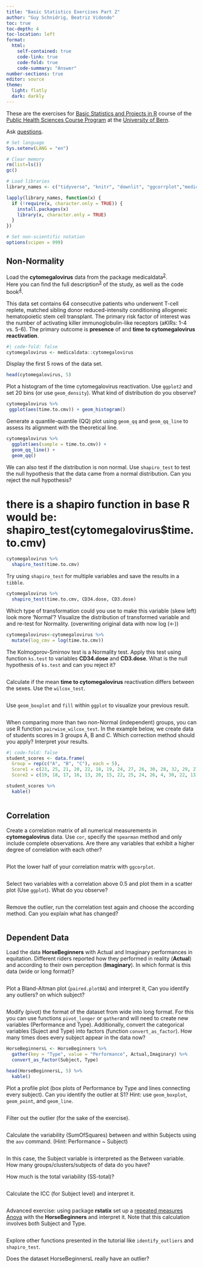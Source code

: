 ```yaml
---
title: "Basic Statistics Exercises Part 2"
author: "Guy Schnidrig, Beatriz Vidondo"
toc: true
toc-depth: 4
toc-location: left
format: 
  html:
    self-contained: true
    code-link: true
    code-fold: true
    code-summary: "Answer"
number-sections: true
editor: source
theme:
  light: flatly
  dark: darkly
---
```


These are the exercises for [Basic Statistics and Projects in R](https://zuw.me/kurse/dt.php?kid=4474) course of the [Public Health Sciences Course Program](https://www.medizin.unibe.ch/studies/study_programs/phs_course_program) at the [University of Bern](https://www.unibe.ch/). 

Ask [questions](https://app.sli.do/event/xpuz3U7hL5xXPjtRVmwfw7). 

```r
# Set language
Sys.setenv(LANG = "en")

# Clear memory
rm(list=ls())
gc()

# Load libraries
library_names <- c("tidyverse", "knitr", "downlit", "ggcorrplot","medicaldata", "rstatix", "datarium","PairedData")

lapply(library_names, function(x) {
  if (!require(x, character.only = TRUE)) {
    install.packages(x)
    library(x, character.only = TRUE)
  }
})

# Set non-scientific notation
options(scipen = 999)
```

## Non-Normality

Load the **cytomegalovirus** data from the package medicaldata^[2](https://cran.r-project.org/web/packages/medicaldata/index.html)^.\
Here you can find the full description^[3](https://www.causeweb.org/tshs/datasets/Cytomegalovirus%20Dataset%20Introduction.pdf)^ of the study, as well as the code book^[4](https://www.causeweb.org/tshs/datasets/Cytomegalovirus%20Data%20Dictionary.pdf)^.

This data set contains 64 consecutive patients who underwent T-cell replete, matched sibling donor reduced-intensity conditioning allogeneic hematopoietic stem cell transplant. The primary risk factor of interest was the number of activating killer immunoglobulin-like receptors (aKIRs: 1-4 vs. 5-6). The primary outcome is **presence** of and **time to cytomegalovirus reactivation**.

```r
#| code-fold: false
cytomegalovirus <- medicaldata::cytomegalovirus
```

Display the first 5 rows of the data set.

```r
head(cytomegalovirus, 5)
```

Plot a histogram of the time cytomegalovirus reactivation. Use `ggplot2` and set 20 bins (or use `geom_density`). What kind of distribution do you observe?

```r
cytomegalovirus %>%
 ggplot(aes(time.to.cmv)) + geom_histogram()

```

Generate a quantile-quantile (QQ) plot using `geom_qq` and `geom_qq_line` to assess its alignment with the theoretical line.

```r
cytomegalovirus %>%
  ggplot(aes(sample = time.to.cmv)) +
  geom_qq_line() +
  geom_qq()
```

We can also test if the distribution is non normal. Use `shapiro_test` to test the null hypothesis that the data came from a normal distribution. Can you reject the null hypothesis?

# there is a shapiro function in base R would be: shapiro_test(cytomegalovirus$time.to.cmv) 
```r
cytomegalovirus %>%
  shapiro_test(time.to.cmv)
```

Try using `shapiro_test` for multiple variables and save the results in a `tibble`.

```r
cytomegalovirus %>%
  shapiro_test(time.to.cmv, CD34.dose, CD3.dose)
```

Which type of transformation could you use to make this variable (skew left) look more 'Normal'? Visualize the distribution of transformed variable and and re-test for Normality. 
(overwriting original data with now log (<-))

```r
cytomegalovirus<-cytomegalovirus %>%
  mutate(log_cmv = log(time.to.cmv))


```

The Kolmogorov-Smirnov test is a Normality test. Apply this test using function `ks.test` to variables **CD34.dose** and **CD3.dose**. What is the null hypothesis of `ks.test` and can you reject it?

```r

```

Calculate if the mean **time to cytomegalovirus** reactivation differs between the sexes. Use the `wilcox_test`.

```r

```

Use `geom_boxplot` and `fill` within `ggplot` to visualize your previous result.

```r

```

When comparing more than two non-Normal (independent) groups, you can use R function `pairwise_wilcox_test`. In the example below, we create data of students scores in 3 groups A, B and C. Which correction method should you apply? Interpret your results.

```r
#| code-fold: false
student_scores <- data.frame(
  Group = rep(c("A", "B", "C"), each = 5),
  Score1 = c(23, 25, 21, 20, 22, 18, 19, 24, 27, 26, 30, 28, 32, 29, 27),
  Score2 = c(19, 18, 17, 16, 13, 20, 15, 22, 25, 24, 26, 4, 30, 22, 13))

student_scores %>%
  kable()
```

```r

```

## Correlation

Create a correlation matrix of all numerical measurements in **cytomegalovirus** data. Use `cor`, specify the `spearman` method and only include complete observations. Are there any variables that exhibit a higher degree of correlation with each other?

```r

```

Plot the lower half of your correlation matrix with `ggcorplot`.

```r


```

Select two variables with a correlation above 0.5 and plot them in a scatter plot (Use `ggplot`). What do you observe?

```r


```

Remove the outlier, run the correlation test again and choose the according method. Can you explain what has changed?

```r


```

## Dependent Data

Load the data **HorseBeginners** with Actual and Imaginary performances in equitation. Different riders reported how they performed in reality (**Actual**) and according to their own perception (**Imaginary**). In which format is this data (wide or long format)?

```r


```

Plot a Bland-Altman plot (`paired.plotBA`) and interpret it, Can you identify any outliers? on which subject?

```r

```


Modify (pivot) the format of the dataset from wide into long format. For this you can use functions `pivot_longer` or `gather`and will need to create new variables (Performance and Type). Additionally, convert the categorical variables (Suject and Type) into factors (function `convert_as_factor`). How many times does every subject appear in the data now?

```r
HorseBeginnersL <- HorseBeginners %>%
  gather(key = "Type", value = "Performance", Actual,Imaginary) %>%
  convert_as_factor(Subject, Type)

head(HorseBeginnersL, 5) %>%
  kable()
```



Plot a profile plot (box plots of Performance by Type and lines connecting every subject). Can you identify the outlier at S1? Hint: use `geom_boxplot`, `geom_point`, and `geom_line`. 

```r

```

Filter out the outlier (for the sake of the exercise).

```r

```


Calculate the variability (SumOfSquares) between and within Subjects using the `aov` command. (Hint: Performance ~ Subject)

```r

```

In this case, the Subject variable is interpreted as the Between variable. How many groups/clusters/subjects of data do you have?


How much is the total variability (SS-total)?

```r

```

Calculate the ICC (for Subject level) and interpret it.

```r

```


Advanced exercise: using package **rstatix** set up a [repeated measures Anova](https://www.datanovia.com/en/lessons/repeated) with the **HorseBeginners** and interpret it. Note that this calculation involves both Subject and Type.

```r


```

Explore other functions presented in the tutorial like `identify_outliers` and `shapiro_test`. 

Does the dataset HorseBeginnersL really have an outlier? 

```r

```



